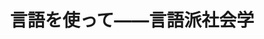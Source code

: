 ﻿---
title: "言語を使って――言語派社会学"
category: "環境・社会理工学院"
vol: 13
interviewee: "橋爪 大三郎 "
url: ""
tags: ["言語"]
pdf: "13-5.pdf"
career: ""
preface: "------------"
---
